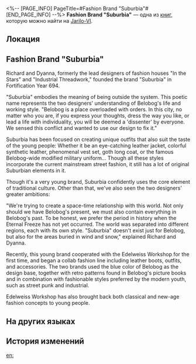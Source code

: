 <%-- [PAGE_INFO]
PageTitle=#Fashion Brand "Suburbia"#
[END_PAGE_INFO] --%>
{{Дополнить}}
{{Книга Инфобокс
|id           = 021
|partIds      = 190126
|Название     = 
|Изображение  = Иконка Книга.png
|Мир          = Jarilo-VI
|Томов        = 1
|Автор        = <!--нужно добавить-->
|Описание     = A magazine advertisement for the fashion brand "Suburbia."
|Том1         = {{tx}}
|Источник1    = {{tx|Отсутствует источник}}
|Персонажи    = 
|Фракции      = 
}}
'''Fashion Brand "Suburbia"''' — одна из [[Книги|книг]], которую можно найти на [[Jarilo-VI]].

==Локация==
{{Отметка карты|<!--название карты-->|<!--id отметки-->}}

==Fashion Brand "Suburbia"==
<div align="center">{{Размер|+2|Magnify Your Uniqueness: Suburbia}}</div>

Richard and Dyanna, formerly the lead designers of fashion houses "In the Stars" and "Industrial Threadwork," founded the brand "Suburbia" in Fortification Year 694.

"Suburbia" embodies the meaning of being outside the system. This poetic name represents the two designers' understanding of Belobog's life and working style. "Belobog is a place overloaded with orders. In this city, no matter who you are, if you express your thoughts, dress the way you like, or lead a life with individuality, you will be deemed a 'dissenter' by everyone. We sensed this conflict and wanted to use our design to fix it."

Suburbia has been focused on creating unique outfits that also suit the taste of the young people: Whether it be an eye-catching leather jacket, colorful synthetic leather, phenomenal vest set, goth long coat, or the famous Belobog-wide modified military uniform... Though all these styles incorporate the current mainstream street fashion, it still has a lot of original Suburbian elements in it.

Though it's a very young brand, Suburbia confidently uses the core element of traditional culture. Other than that, we've also seen the two designers' greater ambitions:

"We're trying to create a space-time relationship with this world. Not only should we have Belobog's present, we must also contain everything in Belobog's past. To be honest, we prefer the period in history when the Eternal Freeze has not yet occurred. The world was separated into different regions, each with its own style. "Suburbia" doesn't exist just for Belobog, but also for the areas buried in wind and snow," explained Richard and Dyanna.

Recently, this young brand cooperated with the Edelweiss Workshop for the first time, and began a collab fashion line including leather boots, outfits, and accessories. The two brands used the blue color of Belobog as the design base, together with retro patterns found in Belobog's picture books and in combination with fashionable styles preferred by the modern youth, such as street punk and industrial.

Edelweiss Workshop has also brought back both classical and new-age fashion concepts to young people.

==На других языках==
{{На других языках
|en   = Fashion Brand "Suburbia"
|zhs  = 潮流品牌「郊外」
|zht  = 潮流品牌「郊外」
|ja   = 流行ブランド「アウトサイド」
|ko   = 트렌디 브랜드 「아웃사이드」
|es   = Marca de moda Suburbia
|fr   = Marque de vêtements «&nbsp;Suburbia&nbsp;»
|ru   = Модный бренд «Предместье»
|th   = แบรนด์แฟชั่น "Suburbia"
|vi   = Nhãn Hiệu Thời Trang "Suburbia"
|de   = Modemarke „Suburbia“
|id   = Merek Trendi "Suburbia"
|pt   = Marca de Moda "Suburbia"
}}

==История изменений==
{{История изменений|3.5}}

[[en:]]